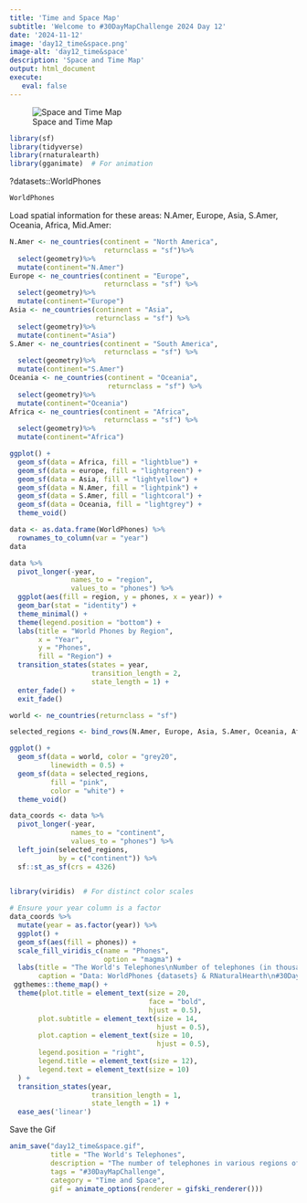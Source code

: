 ```yaml
---
title: 'Time and Space Map'
subtitle: 'Welcome to #30DayMapChallenge 2024 Day 12'
date: '2024-11-12'
image: 'day12_time&space.png'
image-alt: 'day12_time&space'
description: 'Space and Time Map'
output: html_document
execute: 
   eval: false
---
```


![Space and Time Map](day12_time&space.gif)

```r
library(sf)
library(tidyverse)
library(rnaturalearth)
library(gganimate)  # For animation
```

?datasets::WorldPhones

```r
WorldPhones
```

Load spatial information for these areas: N.Amer, Europe, Asia, S.Amer, Oceania, Africa, Mid.Amer:
```r
N.Amer <- ne_countries(continent = "North America", 
                       returnclass = "sf")%>%
  select(geometry)%>%
  mutate(continent="N.Amer")
Europe <- ne_countries(continent = "Europe", 
                       returnclass = "sf") %>%
  select(geometry)%>%
  mutate(continent="Europe")
Asia <- ne_countries(continent = "Asia", 
                     returnclass = "sf") %>%
  select(geometry)%>%
  mutate(continent="Asia")
S.Amer <- ne_countries(continent = "South America", 
                       returnclass = "sf") %>%
  select(geometry)%>%
  mutate(continent="S.Amer")
Oceania <- ne_countries(continent = "Oceania", 
                        returnclass = "sf") %>%
  select(geometry)%>%
  mutate(continent="Oceania")
Africa <- ne_countries(continent = "Africa", 
                       returnclass = "sf") %>%
  select(geometry)%>%
  mutate(continent="Africa")
```


```r
ggplot() +
  geom_sf(data = Africa, fill = "lightblue") +
  geom_sf(data = europe, fill = "lightgreen") +
  geom_sf(data = Asia, fill = "lightyellow") +
  geom_sf(data = N.Amer, fill = "lightpink") +
  geom_sf(data = S.Amer, fill = "lightcoral") +
  geom_sf(data = Oceania, fill = "lightgrey") +
  theme_void()
```


```r
data <- as.data.frame(WorldPhones) %>%
  rownames_to_column(var = "year")
data
```


```r
data %>% 
  pivot_longer(-year, 
               names_to = "region", 
               values_to = "phones") %>%
  ggplot(aes(fill = region, y = phones, x = year)) +
  geom_bar(stat = "identity") +
  theme_minimal() +
  theme(legend.position = "bottom") +
  labs(title = "World Phones by Region",
       x = "Year",
       y = "Phones",
       fill = "Region") +
  transition_states(states = year, 
                    transition_length = 2, 
                    state_length = 1) +
  enter_fade() +
  exit_fade()
```


```r
world <- ne_countries(returnclass = "sf") 

selected_regions <- bind_rows(N.Amer, Europe, Asia, S.Amer, Oceania, Africa) 

ggplot() +
  geom_sf(data = world, color = "grey20", 
          linewidth = 0.5) +
  geom_sf(data = selected_regions, 
          fill = "pink",
          color = "white") +
  theme_void()
```

```r
data_coords <- data %>%
  pivot_longer(-year, 
               names_to = "continent", 
               values_to = "phones") %>%
  left_join(selected_regions, 
            by = c("continent")) %>%
  sf::st_as_sf(crs = 4326)
  
```



```r
library(viridis)  # For distinct color scales

# Ensure your year column is a factor
data_coords %>%
  mutate(year = as.factor(year)) %>%
  ggplot() +
  geom_sf(aes(fill = phones)) +
  scale_fill_viridis_c(name = "Phones", 
                       option = "magma") + 
  labs(title = "The World's Telephones\nNumber of telephones (in thousands)\nYear: {closest_state}",
       caption = "Data: WorldPhones {datasets} & RNaturalHearth\n#30DayMapChallenge Day12 | @fgazzelloni") +
 ggthemes::theme_map() +
  theme(plot.title = element_text(size = 20, 
                                  face = "bold", 
                                  hjust = 0.5),
       plot.subtitle = element_text(size = 14, 
                                    hjust = 0.5),
       plot.caption = element_text(size = 10, 
                                    hjust = 0.5),
       legend.position = "right",
       legend.title = element_text(size = 12),
       legend.text = element_text(size = 10)
  ) +
  transition_states(year, 
                    transition_length = 1, 
                    state_length = 1) +  
  ease_aes('linear')
```

Save the Gif
```r
anim_save("day12_time&space.gif", 
          title = "The World's Telephones", 
          description = "The number of telephones in various regions of the world (in thousands)", 
          tags = "#30DayMapChallenge", 
          category = "Time and Space", 
          gif = animate_options(renderer = gifski_renderer()))
```

